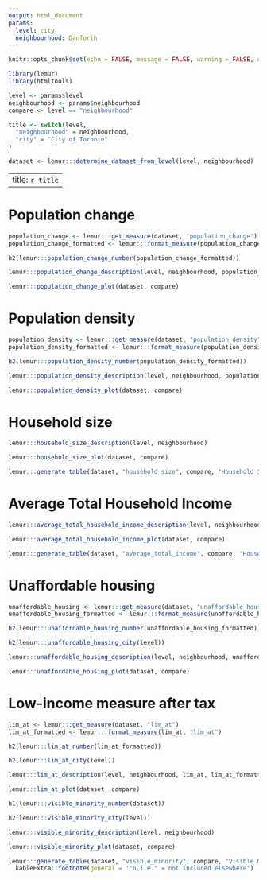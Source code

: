 ```yaml
---
output: html_document
params:
  level: city
  neighbourhood: Danforth
---
```


```r
knitr::opts_chunk$set(echo = FALSE, message = FALSE, warning = FALSE, dpi = 300, results = "asis")

library(lemur)
library(htmltools)

level <- params$level
neighbourhood <- params$neighbourhood
compare <- level == "neighbourhood"

title <- switch(level,
  "neighbourhood" = neighbourhood,
  "city" = "City of Toronto"
)

dataset <- lemur:::determine_dataset_from_level(level, neighbourhood)
```

---
title: `r title`
---

# Population change

```r
population_change <- lemur:::get_measure(dataset, "population_change")
population_change_formatted <- lemur:::format_measure(population_change, "population_change")

h2(lemur:::population_change_number(population_change_formatted))

lemur:::population_change_description(level, neighbourhood, population_change, population_change_formatted)

lemur:::population_change_plot(dataset, compare)
```

# Population density

```r
population_density <- lemur:::get_measure(dataset, "population_density")
population_density_formatted <- lemur:::format_measure(population_density, "population_density")

h2(lemur:::population_density_number(population_density_formatted))

lemur:::population_density_description(level, neighbourhood, population_density, population_density_formatted)

lemur:::population_density_plot(dataset, compare)
```

# Household size 

```r
lemur:::household_size_description(level, neighbourhood)

lemur:::household_size_plot(dataset, compare)

lemur:::generate_table(dataset, "household_size", compare, "Household Size", "Percent")
```

# Average Total Household Income 

```r
lemur:::average_total_household_income_description(level, neighbourhood)

lemur:::average_total_household_income_plot(dataset, compare)

lemur:::generate_table(dataset, "average_total_income", compare, "Household Size", "Percent", format = "dollar")
```

# Unaffordable housing

```r
unaffordable_housing <- lemur:::get_measure(dataset, "unaffordable_housing")
unaffordable_housing_formatted <- lemur:::format_measure(unaffordable_housing, "unaffordable_housing")

h2(lemur:::unaffordable_housing_number(unaffordable_housing_formatted))

h2(lemur:::unaffordable_housing_city(level))

lemur:::unaffordable_housing_description(level, neighbourhood, unaffordable_housing, unaffordable_housing_formatted)

lemur:::unaffordable_housing_plot(dataset, compare)
```

# Low-income measure after tax

```r
lim_at <- lemur:::get_measure(dataset, "lim_at")
lim_at_formatted <- lemur:::format_measure(lim_at, "lim_at")

h2(lemur:::lim_at_number(lim_at_formatted))

h2(lemur:::lim_at_city(level))

lemur:::lim_at_description(level, neighbourhood, lim_at, lim_at_formatted)

lemur:::lim_at_plot(dataset, compare)
```

```r
h1(lemur:::visible_minority_number(dataset))

h2(lemur:::visible_minority_city(level))

lemur:::visible_minority_description(level, neighbourhood)

lemur:::visible_minority_plot(dataset, compare)

lemur:::generate_table(dataset, "visible_minority", compare, "Visible Minority Group", "Percent") %>%
  kableExtra::footnote(general = '"n.i.e." = not included elsewhere')
```
